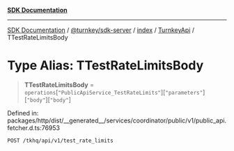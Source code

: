 [**SDK Documentation**](../../../../../../README.mdx)

***

[SDK Documentation](../../../../../../packages.mdx) / [@turnkey/sdk-server](../../../../README.mdx) / [index](../../../README.mdx) / [TurnkeyApi](../README.mdx) / TTestRateLimitsBody

# Type Alias: TTestRateLimitsBody

> **TTestRateLimitsBody** = `operations`\[`"PublicApiService_TestRateLimits"`\]\[`"parameters"`\]\[`"body"`\]\[`"body"`\]

Defined in: packages/http/dist/\_\_generated\_\_/services/coordinator/public/v1/public\_api.fetcher.d.ts:76953

`POST /tkhq/api/v1/test_rate_limits`
